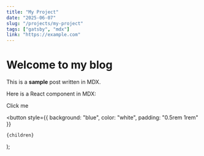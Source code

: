 ```yaml
---
title: "My Project"
date: "2025-06-07"
slug: "/projects/my-project"
tags: ["gatsby", "mdx"]
link: "https://example.com"
---
```


# Welcome to my blog

This is a **sample** post written in MDX.

Here is a React component in MDX:

<MyButton>Click me</MyButton>

  <button
    style={{ background: "blue", color: "white", padding: "0.5rem 1rem" }}
  >
    {children}
  </button>
);
